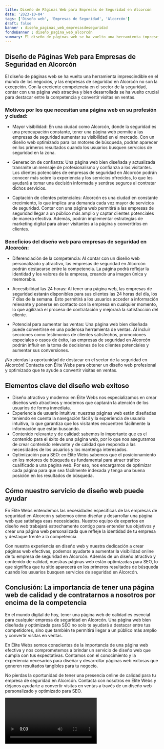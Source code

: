 ```yaml
---
title: Diseño de Páginas Web para Empresas de Seguridad en Alcorcón
date: '2023-10-04'
tags: ['Diseño web', 'Empresas de Seguridad', 'Alcorcón']
draft: false
banner : diseño_paginas_web_empresasdeseguridad
fondoBanner : diseño_pagina_web_alcorcón
summary: El diseño de páginas web se ha vuelto una herramienta imprescindible en el mundo de los negocios, y las empresas de seguridad en Alcorcón no son la excepción. Con la creciente competencia en el sector de la seguridad, contar con una página web atractiva y bien desarrollada se ha vuelto crucial para destacar entre la competencia y convertir visitas en ventas.
---
```


## Diseño de Páginas Web para Empresas de Seguridad en Alcorcón

El diseño de páginas web se ha vuelto una herramienta imprescindible en el mundo de los negocios, y las empresas de seguridad en Alcorcón no son la excepción. Con la creciente competencia en el sector de la seguridad, contar con una página web atractiva y bien desarrollada se ha vuelto crucial para destacar entre la competencia y convertir visitas en ventas.

### Motivos por los que necesitan una página web en su profesión y ciudad:

- Mayor visibilidad: En una ciudad como Alcorcón, donde la seguridad es una preocupación constante, tener una página web permite a las empresas de seguridad aumentar su visibilidad en el mercado. Con un diseño web optimizado para los motores de búsqueda, podrán aparecer en los primeros resultados cuando los usuarios busquen servicios de seguridad en la zona.

- Generación de confianza: Una página web bien diseñada y actualizada transmite un mensaje de profesionalismo y confianza a los visitantes. Los clientes potenciales de empresas de seguridad en Alcorcón podrán conocer más sobre la experiencia y los servicios ofrecidos, lo que les ayudará a tomar una decisión informada y sentirse seguros al contratar dichos servicios.

- Captación de clientes potenciales: Alcorcón es una ciudad en constante crecimiento, lo que implica una demanda cada vez mayor de servicios de seguridad. Contar con una página web permitirá a las empresas de seguridad llegar a un público más amplio y captar clientes potenciales de manera efectiva. Además, podrán implementar estrategias de marketing digital para atraer visitantes a la página y convertirlos en clientes.

### Beneficios del diseño web para empresas de seguridad en Alcorcón:

- Diferenciación de la competencia: Al contar con un diseño web personalizado y atractivo, las empresas de seguridad en Alcorcón podrán destacarse entre la competencia. La página podrá reflejar la identidad y los valores de la empresa, creando una imagen única y memorable.

- Accesibilidad las 24 horas: Al tener una página web, las empresas de seguridad estarán disponibles para sus clientes las 24 horas del día, los 7 días de la semana. Esto permitirá a los usuarios acceder a información relevante y ponerse en contacto con la empresa en cualquier momento, lo que agilizará el proceso de contratación y mejorará la satisfacción del cliente.

- Potencial para aumentar las ventas: Una página web bien diseñada puede convertirse en una poderosa herramienta de ventas. Al incluir secciones como testimonios de clientes satisfechos, promociones especiales o casos de éxito, las empresas de seguridad en Alcorcón podrán influir en la toma de decisiones de los clientes potenciales y aumentar sus conversiones.

¡No pierdas la oportunidad de destacar en el sector de la seguridad en Alcorcón! Contacta con Élite Webs para obtener un diseño web profesional y optimizado que te ayude a convertir visitas en ventas.

<GifSeo />

<Cta />

## Elementos clave del diseño web exitoso

- Diseño atractivo y moderno: en Élite Webs nos especializamos en crear diseños web atractivos y modernos que captarán la atención de los usuarios de forma inmediata.
- Experiencia de usuario intuitiva: nuestras páginas web están diseñadas teniendo en cuenta la navegación fácil y la experiencia de usuario intuitiva, lo que garantiza que los visitantes encuentren fácilmente la información que están buscando.
- Contenido relevante y de calidad: sabemos lo importante que es el contenido para el éxito de una página web, por lo que nos aseguramos de crear contenido relevante y de calidad que responda a las necesidades de los usuarios y los mantenga interesados.
- Optimización para SEO: en Élite Webs sabemos que el posicionamiento en los motores de búsqueda es fundamental para atraer tráfico cualificado a una página web. Por eso, nos encargamos de optimizar cada página para que sea fácilmente indexada y tenga una buena posición en los resultados de búsqueda.

## Cómo nuestro servicio de diseño web puede ayudar

En Élite Webs entendemos las necesidades específicas de las empresas de seguridad en Alcorcón y sabemos cómo diseñar y desarrollar una página web que satisfaga esas necesidades. Nuestro equipo de expertos en diseño web trabajará estrechamente contigo para entender tus objetivos y crear una página web personalizada que refleje la identidad de tu empresa y destaque frente a la competencia.

Con nuestra experiencia en diseño web y nuestra dedicación a crear páginas web efectivas, podemos ayudarte a aumentar la visibilidad online de tu empresa de seguridad en Alcorcón. Además de un diseño atractivo y contenido de calidad, nuestras páginas web están optimizadas para SEO, lo que significa que tu sitio aparecerá en los primeros resultados de búsqueda cuando los usuarios busquen servicios de seguridad en Alcorcón.

## Conclusión: La importancia de tener una página web de calidad y de contratarnos a nosotros por encima de la competencia

En el mundo digital de hoy, tener una página web de calidad es esencial para cualquier empresa de seguridad en Alcorcón. Una página web bien diseñada y optimizada para SEO no solo te ayudará a destacar entre tus competidores, sino que también te permitirá llegar a un público más amplio y convertir visitas en ventas.

En Élite Webs somos conscientes de la importancia de una página web efectiva y nos comprometemos a brindar un servicio de diseño web que cumpla con tus expectativas. Contamos con el conocimiento y la experiencia necesarios para diseñar y desarrollar páginas web exitosas que generen resultados tangibles para tu negocio.

No pierdas la oportunidad de tener una presencia online de calidad para tu empresa de seguridad en Alcorcón. Contacta con nosotros en Élite Webs y déjanos ayudarte a convertir visitas en ventas a través de un diseño web personalizado y optimizado para SEO.

<Video />

<CtaBot job='Empresas de Seguridad' city='Alcorcón'/>

<Gmaps query='Alcorcón+españa+maps' />